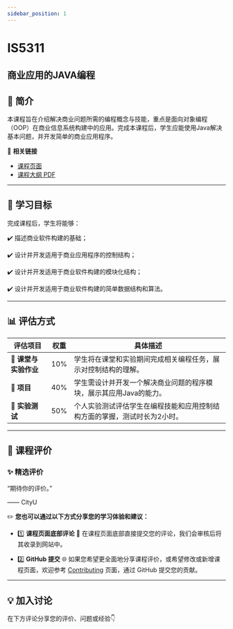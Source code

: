 ```yaml
---
sidebar_position: 1
---
```


# IS5311
## 商业应用的JAVA编程

## **📘 简介**
本课程旨在介绍解决商业问题所需的编程概念与技能，重点是面向对象编程（OOP）在商业信息系统构建中的应用。完成本课程后，学生应能使用Java解决基本问题，并开发简单的商业应用程序。

🔗 **相关链接**
- [课程页面](https://www.cityu.edu.hk/catalogue/pg/202425/course/IS5311.htm)
- [课程大纲 PDF](https://www.cityu.edu.hk/catalogue/pg/202425/course/IS5311.pdf)

---

## **🎯 学习目标**

完成课程后，学生将能够：

✔️ 描述商业软件构建的基础；

✔️ 设计并开发适用于商业应用程序的控制结构；

✔️ 设计并开发适用于商业软件构建的模块化结构；

✔️ 设计并开发适用于商业软件构建的简单数据结构和算法。

---

## **📊 评估方式**

| **评估项目**          | **权重** | **具体描述**                                                                                       |
|----------------------|---------|---------------------------------------------------------------------------------------------------|
| **📄 课堂与实验作业** | 10%     | 学生将在课堂和实验期间完成相关编程任务，展示对控制结构的理解。                                    |
| **📄 项目**           | 40%     | 学生需设计并开发一个解决商业问题的程序模块，展示其应用Java的能力。                              |
| **📄 实验测试**       | 50%     | 个人实验测试评估学生在编程技能和应用控制结构方面的掌握，测试时长为2小时。                        |

---

## **💬 课程评价**

### ✨ **精选评价**
<div className={commentStyles.commentBox}>
    <p className={commentStyles.commentText}>
        “期待你的评价。”
    </p>
    <p className={commentStyles.commentAuthor}>—— CityU</p>
</div>

✏️ **您也可以通过以下方式分享您的学习体验和建议：**

- 1️⃣ **课程页面底部评论**
💬 在课程页面底部直接提交您的评论，我们会审核后将其收录到网站中。

- 2️⃣ **GitHub 提交**
🌐 如果您希望更全面地分享课程评价，或希望修改或新增课程页面，欢迎参考 [Contributing](/contributing) 页面，通过 GitHub 提交您的贡献。


---

## **💡 加入讨论**

在下方评论分享您的评价、问题或经验👇
<Utterances />
